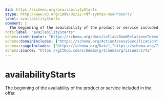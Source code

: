 ```yaml
---
$id: https://schema.org/availabilityStarts
$type: http://www.w3.org/1999/02/22-rdf-syntax-ns#Property
label: availabilityStarts
comment: |
  The beginning of the availability of the product or service included in the offer.
rdfs:label: "availabilityStarts"
schema:contributor: "https://schema.org/docs/collab/GoodRelationsTerms"
schema:domainIncludes: ["https://schema.org/ActionAccessSpecification","https://schema.org/Demand","https://schema.org/Offer"]
schema:rangeIncludes: ["https://schema.org/Date","https://schema.org/Time","https://schema.org/DateTime"]
schema:source: "https://github.com/schemaorg/schemaorg/issues/1741"
---
```


# availabilityStarts

The beginning of the availability of the product or service included in the offer.

